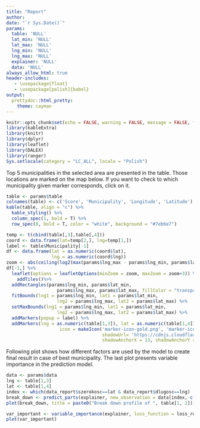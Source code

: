 ```yaml
---
title: "Report"
author: 
date: "`r Sys.Date()`"
params:
  table: 'NULL'
  lat_min: 'NULL' 
  lat_max: 'NULL'
  lng_min: 'NULL'
  lng_max: 'NULL' 
  explainer: 'NULL'
  data: 'NULL'
always_allow_html: true
header-includes:
   - \usepackage{float}
   - \usepackage[polish]{babel}
output:
  prettydoc::html_pretty:
    theme: cayman
---
```


<style>
.leaflet {
    margin: auto;
}
</style>

```r
knitr::opts_chunk$set(echo = FALSE, warning = FALSE, message = FALSE, fig.align = "center")
library(kableExtra)
library(knitr)
library(dplyr)
library(leaflet)
library(DALEX)
library(ranger)
Sys.setlocale(category = "LC_ALL", locale = "Polish")
```

Top 5 municipalities in the selected area are presented in the table. Those locations are marked on the map below. If you want to check to which municipality given marker corresponds, click on it.

```r
table <- params$table
colnames(table) <- c('Score', 'Municipality', 'Longitude', 'Latitude')
kable(table, align = "c") %>%
  kable_styling() %>%
  column_spec(1, bold = T) %>%
  row_spec(0, bold = T, color = "white", background = "#7eb6e7")

```

```r
temp <- t(cbind(table[,3],table[,4]))
coord <- data.frame(lat=temp[2,], lng=temp[1,])
label <- table$Municipality[-1]
df <- data.frame(lat = as.numeric(coord$lat),
                 lng = as.numeric(coord$lng))
zoom <- abs(ceiling(log2(max(params$lng_max - params$lng_min, params$lat_max - params$lat_min) / 256))) +1
df[-1,] %>%
  leaflet(options = leafletOptions(minZoom = zoom, maxZoom = zoom+3)) %>%
    addTiles()%>%
  addRectangles(params$lng_min, params$lat_min,
                   params$lng_max, params$lat_max, fillColor = "transparent") %>%
  fitBounds(lng1 = params$lng_min, lat1 = params$lat_min,
                   lng2 = params$lng_max, lat2 = params$lat_max) %>%
  setMaxBounds(lng1 = params$lng_min, lat1 = params$lat_min,
                   lng2 = params$lng_max, lat2 = params$lat_max) %>%
  addMarkers(popup = label) %>%
  addMarkers(lng = as.numeric(table[1,3]), lat = as.numeric(table[1,4]), popup = table[1,2], 
                    icon = makeIcon('marker-icon-gold.png', 'marker-icon-2x-gold.png', 
                                    shadowUrl= 'https://cdnjs.cloudflare.com/ajax/libs/leaflet/0.7.7/images/marker-shadow.png',
                                    shadowAnchorX = 13, shadowAnchorY = 21, 26, 42))

```

Following plot shows how different factors are used by the model to create final result in case of best municipality. The last plot presents variable importance in the prediction model.

```r
data <- params$data
lng <- table[1,3]
lat <- table[1,4]
index <- which(data_report$szerokosc==lat & data_report$dlugosc==lng)
break_down <- predict_parts(explainer, new_observation = data[index,-c(1:3)])
plot(break_down, title = paste0("Break down profile of ", table[1, 2]))
```


```r
var_important <- variable_importance(explainer, loss_function = loss_root_mean_square)
plot(var_important)
```